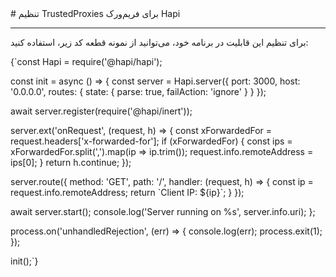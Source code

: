 

<Layout>
<Head>
<title>مستندات پیکربندی و تنظیمات TrustedProxies در Hapi - لیارا</title>
<meta property="og:title" content="مستندات خدمات رایانش ابری لیارا" />
<meta property="og:description" content="مستندات مربوط به نحوه پیکربندی و تنظیم TrustedProxies در Hapi در پلتفرم NodeJS در لیارا"  />
</Head>
# تنظیم TrustedProxies برای فریم‌ورک Hapi
<hr className="mb-2" />

برای تنظیم این قابلیت در برنامه خود، می‌توانید از نمونه قطعه کد زیر، استفاده کنید:
<div className="h-2" />
<div dir='ltr'>
    <Highlight className="bash">
        {`const Hapi = require('@hapi/hapi');

const init = async () => {
  const server = Hapi.server({
    port: 3000,
    host: '0.0.0.0',
    routes: {
      state: {
        parse: true, 
        failAction: 'ignore'
      }
    }
  });

  await server.register(require('@hapi/inert'));

  server.ext('onRequest', (request, h) => {
    const xForwardedFor = request.headers['x-forwarded-for'];
    if (xForwardedFor) {
      const ips = xForwardedFor.split(',').map(ip => ip.trim());
      request.info.remoteAddress = ips[0];
    }
    return h.continue;
  });

  server.route({
    method: 'GET',
    path: '/',
    handler: (request, h) => {
      const ip = request.info.remoteAddress;
      return \`Client IP: \${ip}\`;
    }
  });

  await server.start();
  console.log('Server running on %s', server.info.uri);
};

process.on('unhandledRejection', (err) => {
  console.log(err);
  process.exit(1);
});

init();`}
    </Highlight>
</div>
<div className="h-2" />

</Layout>